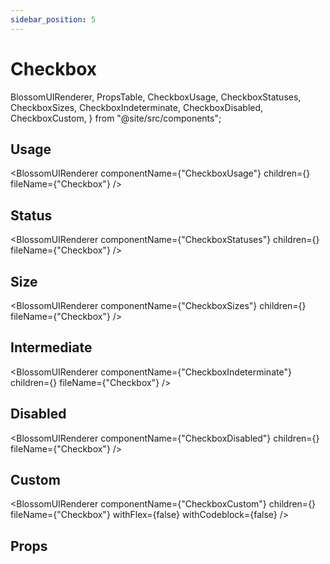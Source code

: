 ```yaml
---
sidebar_position: 5
---
```


# Checkbox

  BlossomUIRenderer,
  PropsTable,
  CheckboxUsage,
  CheckboxStatuses,
  CheckboxSizes,
  CheckboxIndeterminate,
  CheckboxDisabled,
  CheckboxCustom,
} from "@site/src/components";

## Usage

<BlossomUIRenderer
  componentName={"CheckboxUsage"}
  children={<CheckboxUsage />}
  fileName={"Checkbox"}
/>

## Status

<BlossomUIRenderer
  componentName={"CheckboxStatuses"}
  children={<CheckboxStatuses />}
  fileName={"Checkbox"}
/>

## Size

<BlossomUIRenderer
  componentName={"CheckboxSizes"}
  children={<CheckboxSizes />}
  fileName={"Checkbox"}
/>

## Intermediate

<BlossomUIRenderer
  componentName={"CheckboxIndeterminate"}
  children={<CheckboxIndeterminate />}
  fileName={"Checkbox"}
/>

## Disabled

<BlossomUIRenderer
  componentName={"CheckboxDisabled"}
  children={<CheckboxDisabled />}
  fileName={"Checkbox"}
/>

## Custom

<BlossomUIRenderer
  componentName={"CheckboxCustom"}
  children={<CheckboxCustom />}
  fileName={"Checkbox"}
  withFlex={false}
  withCodeblock={false}
/>

## Props

<PropsTable componentName="Checkbox" />
